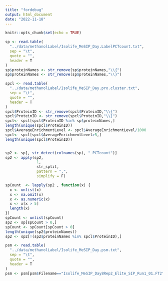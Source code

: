 ```yaml
---
title: "fordebug"
output: html_document
date: "2022-11-18"
---
```


```r
knitr::opts_chunk$set(echo = TRUE)
```

```r
sp <- read.table(
  "../data/methanolLabel/Isolife_MeSIP_Day.LabelPCTcount.txt",
  sep = "\t",
  quote = "",
  header = T
)
sp$proteinNames <- str_remove(sp$proteinNames,"\\{")
sp$proteinNames <- str_remove(sp$proteinNames,"\\}")

spcl <- read.table(
  "../data/methanolLabel/Isolife_MeSIP_Day.pro.cluster.txt",
  sep = "\t",
  quote = "",
  header = T
)
spcl$ProteinID <- str_remove(spcl$ProteinID,"\\{")
spcl$ProteinID <- str_remove(spcl$ProteinID,"\\}")
spcl<- spcl[spcl$ProteinID %in% sp$proteinNames,]
length(unique(spcl$ProteinID))
spcl$AverageEnrichmentLevel <- spcl$AverageEnrichmentLevel/1000
spcl<- spcl[spcl$AverageEnrichmentLevel>5,]
length(unique(spcl$ProteinID))


sp2 <- sp[, str_detect(colnames(sp), "_PCTcount")]
sp2 <- apply(sp2,
              1,
              str_split,
              pattern = ",",
              simplify = F)

spCount  <- lapply(sp2 , function(x) {
  x <- unlist(x)
  x <- na.omit(x)
  x <- as.numeric(x)
  x <- x[x > 5]
  length(x)
})
spCount <- unlist(spCount)
sp2 <- sp[spCount > 0,]
spCount <- spCount[spCount > 0]
length(unique(sp2$proteinNames))
sp2 <- sp2[!(sp2$proteinNames %in% spcl$ProteinID),]

psm <- read.table(
  "../data/methanolLabel/Isolife_MeSIP_Day.psm.txt",
  sep = "\t",
  quote = "",
  header = T
)
psm <- psm[psm$Filename=="Isolife_MeSIP_Day8Rep2_Elite_SIP_Run1_01.FT2",]
```

